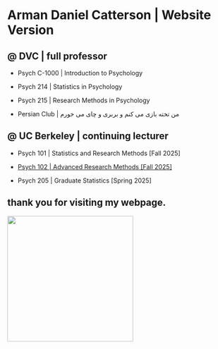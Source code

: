 # Arman Daniel Catterson \| Website Version

## \@ DVC \| full professor

-   Psych C-1000 \| Introduction to Psychology

-   Psych 214 \| Statistics in Psychology

-   Psych 215 \| Research Methods in Psychology

-   Persian Club \| من تخته بازی می کنم و بربری و چای می خورم

## \@ UC Berkeley \| continuing lecturer

-   Psych 101 \| Statistics and Research Methods \[Fall 2025\]

-   [Psych 102 \| Advanced Research Methods \[Fall 2025\]](/102stats/classpage102.qmd)

-   Psych 205 \| Graduate Statistics \[Spring 2025\]

## thank you for visiting my webpage.

![](images/IMG_9433.jpg){fig-align="center" width="285"}
